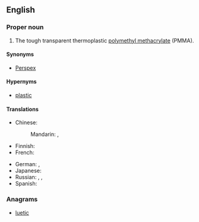 {{also|lucite}}
==English==

===Proper noun===
{{en-proper noun}}
{{wikipedia}}

# The tough transparent thermoplastic [[polymethyl methacrylate]] (PMMA).

====Synonyms====
* [[Perspex]]

====Hypernyms====
* [[plastic]]

====Translations====
{{trans-top|brand of tough transparent thermoplastic}}
* Chinese:
*: Mandarin: {{t+|cmn|有機玻璃|sc=Hani}}, {{t+|cmn|有机玻璃|tr=yǒujī bōli|sc=Hani}}
* Finnish: {{t|fi|pleksilasi}}
* French: {{t+|fr|plexiglas|m}}
{{trans-mid}}
* German: {{t+|de|Acrylglas|n}}, {{t|de|Plexiglas|n}}
* Japanese: {{t|ja|プレキシガラス|tr=purekishigarasu|sc=Jpan}}
* Russian: {{t+|ru|плексигла́с|m}}, {{t+|ru|оргстекло́|n}}, {{t|ru|[[органический|органи́ческое]] [[стекло́]]|n}}
* Spanish: {{t|es|plexiglás|m}}
{{trans-bottom}}

===Anagrams===
* [[luetic#English|luetic]]